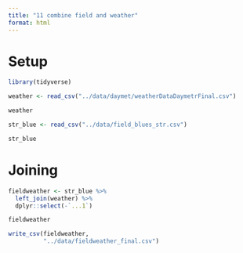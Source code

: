 ```yaml
---
title: "11 combine field and weather"
format: html
---
```


# Setup
```r
library(tidyverse)
```


```r
weather <- read_csv("../data/daymet/weatherDataDaymetrFinal.csv")

weather
```

```r
str_blue <- read_csv("../data/field_blues_str.csv")

str_blue
```

# Joining 
```r
fieldweather <- str_blue %>%
  left_join(weather) %>%
  dplyr::select(-`...1`) 

fieldweather
```

```r
write_csv(fieldweather,
          "../data/fieldweather_final.csv")
```

